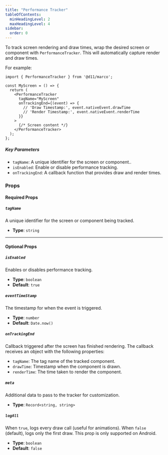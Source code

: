 ```yaml
---
title: "Performance Tracker"
tableOfContents:
  minHeadingLevel: 2
  maxHeadingLevel: 4
sidebar:
  order: 0
---
```


To track screen rendering and draw times, wrap the desired screen or component with `PerformanceTracker`. This will automatically capture render and draw times.

For example:

```tsx
import { PerformanceTracker } from '@d11/marco';

const MyScreen = () => {
  return (
    <PerformanceTracker
      tagName="MyScreen"
      onTrackingEnd={(event) => {
        // 'Draw Timestamp:', event.nativeEvent.drawTime
        // 'Render Timestamp:', event.nativeEvent.renderTime
      }}
    >
      {/* Screen content */}
    </PerformanceTracker>
  );
};
```

##### Key Parameters

- `tagName`: A unique identifier for the screen or component..
- `isEnabled`: Enable or disable performance tracking.
- `onTrackingEnd`: A callback function that provides draw and render times.

### **Props**

#### **Required Props**

##### `tagName`
A unique identifier for the screen or component being tracked.
- **Type**: `string`

---

#### **Optional Props**

##### `isEnabled`
Enables or disables performance tracking.
- **Type**: `boolean`
- **Default**: `true`

##### `eventTimeStamp`
The timestamp for when the event is triggered.
- **Type**: `number`
- **Default**: `Date.now()`

##### `onTrackingEnd`
Callback triggered after the screen has finished rendering. The callback receives an object with the following properties:
- `tagName`: The tag name of the tracked component.
- `drawTime`: Timestamp when the component is drawn.
- `renderTime`: The time taken to render the component.

##### `meta`
Additional data to pass to the tracker for customization.
- **Type**: `Record<string, string>`

##### `logAll`
When `true`, logs every draw call (useful for animations).
When `false` (default), logs only the first draw.
This prop is only supported on Android.

- **Type**: `boolean`
- **Default**: `false`
